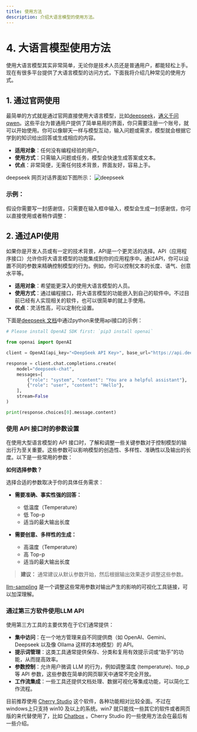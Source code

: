 ```yaml
---
title: 使用方法
description: 介绍大语言模型的使用方法。
---
```



# 4. 大语言模型使用方法

使用大语言模型其实非常简单，无论你是技术人员还是普通用户，都能轻松上手。现在有很多平台提供了大语言模型的访问方式，下面我将介绍几种常见的使用方式。

## 1. **通过官网使用**

最简单的方式就是通过官网直接使用大语言模型，比如[deepseek](https://chat.deepseek.com/ )，[通义千问qwen](https://chat.qwen.ai )。这些平台为普通用户提供了简单易用的界面，你只需要注册一个账号，就可以开始使用。你可以像聊天一样与模型互动，输入问题或需求，模型就会根据它学到的知识给出回答或生成相应的内容。

-   **适用对象**：任何没有编程经验的用户。
-   **使用方式**：只需输入问题或任务，模型会快速生成答案或文本。
-   **优点**：非常简便，无需任何技术背景，界面友好，容易上手。

deepseek 网页对话界面如下图所示：
![deepseek](/deepsekk-官网.png)

### 示例：

假设你需要写一封感谢信，只需要在输入框中输入，模型会生成一封感谢信，你可以直接使用或者稍作调整：
<ExampleBlock
  question="请帮我写一封感谢信，感谢我的同事最近帮助我完成了一个项目。"
  answer="尊敬的XXX，感谢您在过去的工作中提供的宝贵支持。您的贡献对我们团队至关重要，我深感荣幸能与您合作。"
/>

## 2. **通过API使用**

如果你是开发人员或有一定的技术背景，API是一个更灵活的选择。API（应用程序接口）允许你将大语言模型的功能集成到你的应用程序中。通过API，你可以设置不同的参数来精确控制模型的行为。例如，你可以控制文本的长度、语气、创意水平等。

-   **适用对象**：希望能更深入的使用大语言模型的人员。
-   **使用方式**：通过编程接口，将大语言模型的功能嵌入到自己的软件中。不过目前已经有人实现相关的软件，也可以很简单的就上手使用。
-   **优点**：灵活性高，可以定制化设置。

下面是[deepseek 文档](https://api-docs.deepseek.com/zh-cn/ )中通过python来使用api接口的示例：
```python filename="python"
# Please install OpenAI SDK first: `pip3 install openai`

from openai import OpenAI

client = OpenAI(api_key="<DeepSeek API Key>", base_url="https://api.deepseek.com")

response = client.chat.completions.create(
    model="deepseek-chat",
    messages=[
        {"role": "system", "content": "You are a helpful assistant"},
        {"role": "user", "content": "Hello"},
    ],
    stream=False
)

print(response.choices[0].message.content)
```

### 使用 API 接口时的参数设置

在使用大型语言模型的 API 接口时，了解和调整一些关键参数对于控制模型的输出行为至关重要。这些参数可以影响模型的创造性、多样性、准确性以及输出的长度。以下是一些常用的参数：

<ParameterInfo
  name="温度 (Temperature)"
  description="控制模型输出的随机性和创造性。温度值越高，模型输出越随机和多样；温度值越低，模型输出越确定和集中。"
  range="通常在 0 到 1 之间。"
  impact="高温度：适用于需要创意性、探索性或生成不同选项的任务。低温度：适用于需要准确性、一致性或生成事实性内容的任务。"
  suggestion="对于需要准确性的任务，使用较低的温度；对于需要创造性的任务，使用较高的温度。"
/>
<ParameterInfo
  name="Top-p (核采样)"
  description="控制模型在生成下一个词时考虑的词汇范围。Top-p 参数指定了一个概率阈值，模型只会从累积概率达到该阈值的最高概率词汇中进行采样。"
  range="通常在 0 到 1 之间。"
  impact="高 Top-p：模型会考虑更多的词汇选项，输出更具多样性。低 Top-p：模型只会考虑概率最高的少数词汇，输出更集中和确定。"
  suggestion="可以根据任务需求调整 Top-p。对于需要更多样性的输出，可以适当提高 Top-p。"
/>
<ParameterInfo
  name="最大输出长度 (Max Tokens)"
  description="限制模型生成的输出文本的最大长度（以 token 为单位）。一个 token 可以是一个词、一个标点符号或一个词的一部分。"
  range="根据不同模型上限不一样，比如deepseek r1最多输出8192个token。"
  impact="控制输出的篇幅，达到限制时直接停止输出。"
  suggestion="根据你期望的输出长度设置该参数。"
/>

**如何选择参数？**

选择合适的参数取决于你的具体任务需求：

-   **需要准确、事实性强的回答：**
    -   低温度（Temperature）
    -   低 Top-p
    -   适当的最大输出长度

-   **需要创意、多样性的生成：**
    -   高温度（Temperature）
    -   高 Top-p
    -   适当的最大输出长度

> **建议：** 通常建议从默认参数开始，然后根据输出效果逐步调整这些参数。

[llm-sampling](http://artefact2.github.io/llm-sampling) 是一个调整这些常用参数对输出产生的影响的可视化工具链接，可以加深理解。

### 通过第三方软件使用LLM API

使用第三方工具的主要优势在于它们通常提供：

- **集中访问**：在一个地方管理来自不同提供商（如 OpenAI、Gemini、Deepseek 以及像 Ollama 这样的本地模型）的 API。
- **提示词管理**：这类工具通常提供保存、分类和复用有效提示词或“助手”的功能，从而提高效率。
- **参数控制**：允许用户微调 LLM 的行为，例如调整温度 (temperature)、top_p 等 API 参数，这些参数在简单的网页聊天中通常不完全开放。
- **工作流集成**：一些工具还提供文档处理、数据可视化等集成功能，可以简化工作流程。

目前推荐使用 [Cherry Studio](https://www.cherry-ai.com/) 这个软件，各种功能相对比较全面。不过在windows上只支持 win10 及以上的系统。win7 就只能找一些其它的软件或者网页版的来代替使用了，比如 [Chatbox](https://chatboxai.app/) 。Cherry Studio 的一些使用方法会在最后有一些介绍。
